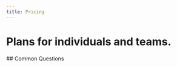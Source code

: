 ```yaml
---
title: Pricing
---
```



<div className="flex px-3 pt-16 pb-20 flex-col">

<h1 className="text-default font-brand mt-4 text-center text-5xl font-medium">
  <span>Plans for individuals and teams.</span>
</h1>

<Pricing />

<div className="mx-auto mt-10 flex w-full max-w-2xl flex-col gap-8">
  ## Common Questions

  <PricingQuestionAnswer
    answer="When signing up for a year you get a 20% discount!"
    question="Is there an annual discount?"
  />
  <PricingQuestionAnswer
    answer="Yes, you can cancel at any time and you will continue having the subscription until the billing cycle ends."
    question="Can I cancel at any time?"
  />
  <PricingQuestionAnswer
    answer="When working together in a private repository each active team member needs a subscription."
    question="Does each team member need a subscription?"
  />
  <PricingQuestionAnswer
    answer="You can email me at douges@triplex.dev or reach out on Discord."
    question="Where can I ask a question?"
  />
</div>

</div>
